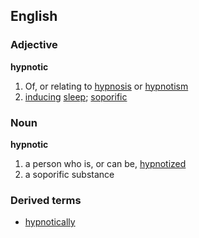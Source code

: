==English==
{{wikipedia}}
===Adjective===
'''hypnotic'''
# Of, or relating to [[hypnosis]] or [[hypnotism]]
# [[inducing]] [[sleep]]; [[soporific]]
===Noun===
'''hypnotic'''
# a person who is, or can be, [[hypnotize]]d
# a soporific substance
===Derived terms===
*[[hypnotically]]